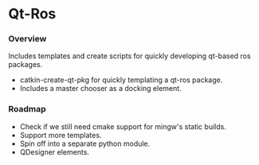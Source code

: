 = Qt-Ros =

=== Overview ===

Includes templates and create scripts for quickly developing qt-based ros packages.

* catkin-create-qt-pkg for quickly templating a qt-ros package.
* Includes a master chooser as a docking element.

=== Roadmap ===

* Check if we still need cmake support for mingw's static builds.
* Support more templates.
* Spin off into a separate python module.
* QDesigner elements.

